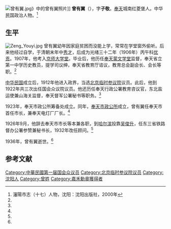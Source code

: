 [[File:曾有翼.jpg|thumb]]》中的曾有翼照片]]
'''曾有翼'''（{{bd|1870年||1936年|}}），字'''子敬'''。[[沈阳|奉天]]城南红菱堡人。中华民国政治人物。<ref name=sysz>瀋陽市志（十七）人物，沈阳：沈阳出版社，2000年</ref>

==生平==
[[File:Zeng_Youyi.jpg|thumb]]
曾有翼幼年因家庭贫困而没能上学，常常在学堂窗外偷听。后来他经过自学，于清朝末年中[[秀才|秀才]]，后成为光绪三十二年（1906年）丙午科[[优贡|优贡]]。1907年，他考入[[京师大学堂|京师大学堂]]。毕业后，他历任[[奉天蒙文学堂|奉天蒙文学堂]]监督，奉天省立第一中学历史教员，提学司议绅，奉天省教育厅谘议，教育总会副会长、会长等职。<ref name=sysz/>

[[中华民国|中华民国]]成立后，1912年他进入政界，当选[[北京临时参议院|北京临时参议院]]议员。此后，他到1922年共三次出任国会众议院议员。他还历任奉天行政公署教育咨议官，东北盐运使兼山海关监督，奉天督军公署秘书等职务。<ref name=sysz/>

1923年，奉天市政公所筹备处成立。同年，[[奉天市政公所|奉天市政公所]]成立，曾有翼任奉天市首任市长，兼奉天电灯厂厂长。<ref name=sysz/>

1926年9月，他辞去奉天市市长等本兼各职，到[[哈尔滨|哈尔滨]]投靠[[吴俊升|吴俊升]]，任东三省铁路督办公署参赞兼秘书长，1932年改任顾问。<ref name=sysz/>

1936年，曾有翼逝世。<ref name=sysz/>

==参考文献==
{{reflist}}

{{第一次北京臨時參議院}}
{{沈阳市市长|北}}
{{DEFAULTSORT:Zeng曾}}
[[Category:中華民國第一届国会众议员|Category:中華民國第一届国会众议员]]
[[Category:北京临时参议院议员|Category:北京临时参议院议员]]
[[Category:沈阳人|Category:沈阳人]]
[[Category:曾姓|Category:曾姓]]
[[Category:嘉禾勳章獲得者|Category:嘉禾勳章獲得者]]